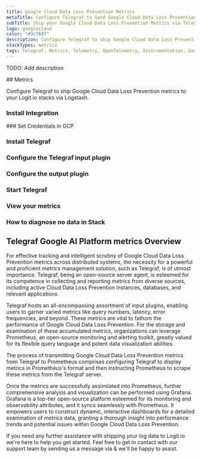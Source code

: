```yaml
---
title: Google Cloud Data Loss Prevention Metrics
metaTitle: Configure Telegraf to Send Google Cloud Data Loss Prevention Metrics
subTitle: Ship your Google Cloud Data Loss Prevention Metrics via Telegraf to your Logit.io Stack
logo: googlecloud
color: "#3c76d7"
description: Configure Telegraf to ship Google Cloud Data Loss Prevention metrics to Logit.io. Use our Telegraf Google Cloud Data Loss Prevention metrics configuration.
stackTypes: metrics
tags: Telegraf, Metrics, Telemetry, OpenTelemetry, Instrumentation, Google Cloud Data Loss Prevention, Security, Data Protection
---
```


TODO: Add description

<Steps>
  ## Metrics

  Configure Telegraf to ship Google Cloud Data Loss Prevention metrics to your Logit.io stacks via Logstash.
  
  ### Install Integration
  <InstallIntegration/>
  ### Set Credentials in GCP

  <SetGCPCredentials intro="Google Cloud Data Loss Prevention, an integral part of Google Cloud, helps organizations protect sensitive data."/>
  
  ### Install Telegraf

  <InstallTelegraf />

  ### Configure the Telegraf input plugin

  <TelegrafStackDriverInput metric_type="dlp.googleapis.com"/>

  ### Configure the output plugin

  <TelegrafOutputPlugin />

  ### Start Telegraf

  <StartTelegraf />

  ### View your metrics
  <LaunchStack stackType="metrics" source="Google_Cloud_Data_Loss_Prevention_Metrics_via_Telegraf" utmMedium="metrics" utmCampaign="telegraf-GoogleCloudDataLossPrevention-metrics" />

  ### How to diagnose no data in Stack

  <DiagnoseNoData />
</Steps>

## Telegraf Google AI Platform metrics Overview

For effective tracking and intelligent scrutiny of Google Cloud Data Loss Prevention metrics across distributed systems, 
the necessity for a powerful and proficient metrics management solution, such as Telegraf, is of utmost importance. 
Telegraf, being an open-source server agent, is esteemed for its competence in collecting and reporting metrics 
from diverse sources, including active Cloud Data Loss Prevention instances, databases, and relevant applications.

Telegraf hosts an all-encompassing assortment of input plugins, enabling users to garner varied metrics like 
query numbers, latency, error frequencies, and beyond. These metrics are vital to fathom the performance of 
Google Cloud Data Loss Prevention. For the storage and examination of these accumulated metrics, organizations 
can leverage Prometheus, an open-source monitoring and alerting toolkit, greatly valued for its flexible 
query language and potent data visualization abilities.

The process of transmitting Google Cloud Data Loss Prevention metrics from Telegraf to Prometheus comprises 
configuring Telegraf to display metrics in Prometheus's format and then instructing Prometheus to scrape 
these metrics from the Telegraf server.

Once the metrics are successfully assimilated into Prometheus, further comprehensive analysis and 
visualization can be performed using Grafana. Grafana is a top-tier open-source platform esteemed 
for its monitoring and observability attributes, and it syncs seamlessly with Prometheus. 
It empowers users to construct dynamic, interactive dashboards for a detailed examination of metrics data, 
granting a thorough insight into performance trends and potential issues within Google Cloud Data Loss Prevention.

If you need any further assistance with shipping your log data to Logit.io we're here to help you get started. 
Feel free to get in contact with our support team by sending us a message via <IntercomButton text="live chat" /> & we'll be happy to assist.